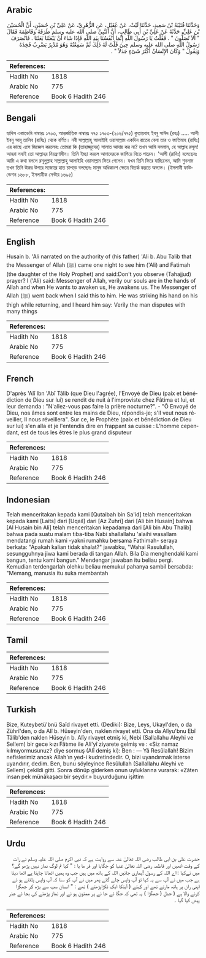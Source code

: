 ## Arabic


<div dir="rtl" lang="ar" style={{fontSize:'larger',backgroundColor:'#f8f9fa',padding:20}}>
وَحَدَّثَنَا قُتَيْبَةُ بْنُ سَعِيدٍ، حَدَّثَنَا لَيْثٌ، عَنْ عُقَيْلٍ، عَنِ الزُّهْرِيِّ، عَنْ عَلِيِّ بْنِ حُسَيْنٍ، أَنَّ الْحُسَيْنَ بْنَ عَلِيٍّ، حَدَّثَهُ عَنْ عَلِيِّ بْنِ أَبِي طَالِبٍ، أَنَّ النَّبِيَّ صلى الله عليه وسلم طَرَقَهُ وَفَاطِمَةَ فَقَالَ ‏"‏ أَلاَ تُصَلُّونَ ‏"‏ ‏.‏ فَقُلْتُ يَا رَسُولَ اللَّهِ إِنَّمَا أَنْفُسُنَا بِيَدِ اللَّهِ فَإِذَا شَاءَ أَنْ يَبْعَثَنَا بَعَثَنَا ‏.‏ فَانْصَرَفَ رَسُولُ اللَّهِ صلى الله عليه وسلم حِينَ قُلْتُ لَهُ ذَلِكَ ثُمَّ سَمِعْتُهُ وَهُوَ مُدْبِرٌ يَضْرِبُ فَخِذَهُ وَيَقُولُ ‏"‏ وَكَانَ الإِنْسَانُ أَكْثَرَ شَىْءٍ جَدَلاً ‏"‏ ‏.‏
</div>
<div style={{backgroundColor:'#f8f9fa',padding:20, marginBottom: 10}}><table> <thead> <tr> <th>References:</th> <th></th> </tr> </thead> <tbody><tr><td>Hadith No</td><td>1818</td></tr><tr><td>Arabic No</td><td>775</td></tr><tr><td>Reference</td><td>Book 6 Hadith 246</td></tr></tbody></table></div>

## Bengali


<div dir="ltr" lang="bn" style={{fontSize:'larger',backgroundColor:'#f8f9fa',padding:20}}>
হাদিস একাডেমি নাম্বারঃ ১৭০৩, আন্তর্জাতিক নাম্বারঃ ৭৭৫ ১৭০৩-(২০৬/৭৭৫) কুতায়বাহ ইবনু সাঈদ (রহঃ) ..... আলী ইবনু আবূ তালিব (রাযিঃ) থেকে বর্ণিত। নবী সাল্লাল্লাহু আলাইহি ওয়াসাল্লাম একদিন রাতের বেলা তার ও ফাতিমাহ (রাযিঃ) এর কাছে এসে জিজ্ঞেস করলেনঃ তোমরা কি (তাহাজ্জুদের) সালাত আদায় কর না? তখন আমি বললাম, হে আল্লাহ রসূল! আমরা সবাই তো আল্লাহর নিয়ন্ত্রণাধীন। তিনি ইচ্ছা করলে আমাদেরকে জাগিয়ে দিতে পারেন। 'আলী (রাযিঃ) বলেছেনঃ আমি এ কথা বললে রসূলুল্লাহ সাল্লাল্লাহু আলাইহি ওয়াসাল্লাম ফিরে গেলেন। যখন তিনি ফিরে যাচ্ছিলেন, আমি শুনলাম তখন তিনি উরুর উপরে সজোরে হাত চাপড়ে বলছেনঃ মানুষ অধিকাংশ ক্ষেত্রে বিতর্ক করতে অভ্যস্ত। (ইসলামী ফাউন্ডেশন ১৬৮৮, ইসলামীক সেন্টার ১৬৯৫)
</div>
<div style={{backgroundColor:'#f8f9fa',padding:20, marginBottom: 10}}><table> <thead> <tr> <th>References:</th> <th></th> </tr> </thead> <tbody><tr><td>Hadith No</td><td>1818</td></tr><tr><td>Arabic No</td><td>775</td></tr><tr><td>Reference</td><td>Book 6 Hadith 246</td></tr></tbody></table></div>

## English


<div dir="ltr" lang="en" style={{fontSize:'larger',backgroundColor:'#f8f9fa',padding:20}}>
Husain b. 'Ali narrated on the authority of (his father) 'Ali b. Abu Talib that the Messenger of Allah (ﷺ) came one night to see him ('Ali) and Fatimah (the daughter of the Holy Prophet) and said:Don't you observe (Tahajjud) prayer? I ('Ali) said: Messenger of Allah, verily our souls are in the hands of Allah and when He wants to awaken us, He awakens us. The Messenger of Allah (ﷺ) went back when I said this to him. He was striking his hand on his thigh while returning, and I heard him say: Verily the man disputes with many things
</div>
<div style={{backgroundColor:'#f8f9fa',padding:20, marginBottom: 10}}><table> <thead> <tr> <th>References:</th> <th></th> </tr> </thead> <tbody><tr><td>Hadith No</td><td>1818</td></tr><tr><td>Arabic No</td><td>775</td></tr><tr><td>Reference</td><td>Book 6 Hadith 246</td></tr></tbody></table></div>

## French


<div dir="ltr" lang="fr" style={{fontSize:'larger',backgroundColor:'#f8f9fa',padding:20}}>
D'après 'Alî Ibn 'Abî Tâlib (que Dieu l'agrée), l'Envoyé de Dieu (paix et bénédiction de Dieu sur lui) se rendit de nuit à l'improviste chez Fâtima et lui, et leur demanda : "N'allez-vous pas faire la prière nocturne?". - "Ô Envoyé de Dieu, nos âmes sont entre les mains de Dieu, répondis-je; s'Il veut nous réveiller, Il nous réveillera". Sur ce, le Prophète (paix et bénédiction de Dieu sur lui) s'en alla et je l'entendis dire en frappant sa cuisse : L'homme cependant, est de tous les êtres le plus grand disputeur
</div>
<div style={{backgroundColor:'#f8f9fa',padding:20, marginBottom: 10}}><table> <thead> <tr> <th>References:</th> <th></th> </tr> </thead> <tbody><tr><td>Hadith No</td><td>1818</td></tr><tr><td>Arabic No</td><td>775</td></tr><tr><td>Reference</td><td>Book 6 Hadith 246</td></tr></tbody></table></div>

## Indonesian


<div dir="ltr" lang="id" style={{fontSize:'larger',backgroundColor:'#f8f9fa',padding:20}}>
Telah menceritakan kepada kami [Qutaibah bin Sa'id] telah menceritakan kepada kami [Laits] dari [Uqail] dari [Az Zuhri] dari [Ali bin Husain] bahwa [Al Husain bin Ali] telah menceritakan kepadanya dari [Ali bin Abu Thalib] bahwa pada suatu malam tiba-tiba Nabi shallallahu 'alaihi wasallam mendatangi rumah kami -yakni rumahku bersama Fathimah- seraya berkata: "Apakah kalian tidak shalat?" jawabku, "Wahai Rasulullah, sesungguhnya jiwa kami berada di tangan Allah. Bila Dia menghendaki kami bangun, tentu kami bangun." Mendengar jawaban itu beliau pergi. Kemudian terdengarlah olehku beliau memukul pahanya sambil bersabda: "Memang, manusia itu suka membantah
</div>
<div style={{backgroundColor:'#f8f9fa',padding:20, marginBottom: 10}}><table> <thead> <tr> <th>References:</th> <th></th> </tr> </thead> <tbody><tr><td>Hadith No</td><td>1818</td></tr><tr><td>Arabic No</td><td>775</td></tr><tr><td>Reference</td><td>Book 6 Hadith 246</td></tr></tbody></table></div>

## Tamil


<div dir="ltr" lang="ta" style={{fontSize:'larger',backgroundColor:'#f8f9fa',padding:20}}>

</div>
<div style={{backgroundColor:'#f8f9fa',padding:20, marginBottom: 10}}><table> <thead> <tr> <th>References:</th> <th></th> </tr> </thead> <tbody><tr><td>Hadith No</td><td>1818</td></tr><tr><td>Arabic No</td><td>775</td></tr><tr><td>Reference</td><td>Book 6 Hadith 246</td></tr></tbody></table></div>

## Turkish


<div dir="ltr" lang="tr" style={{fontSize:'larger',backgroundColor:'#f8f9fa',padding:20}}>
Bize, Kuteybetü'bnü Saîd rivayet etti. (Dediki): Bize, Leys, Ukayl'den, o da Zührî'den, o da Alî b. Hüseyin'den, naklen rivayet etti. Ona da Alîyu'bnu Ebî Tâlib'den naklen Hüseyin b. Alîy rivayet etmiş ki, Nebi (Sallallahu Aleyhi ve Sel!em) bir gece kızı Fâtıme ile Ali'yî ziyarete gelmiş ve : «Siz namaz kılmıyormusunuz? diye sormuş (Alî demiş ki): Ben : — Yâ Resûlallah! Bizim nefislerimiz ancak Allah'ın yed-i kudretindedir. O, bizi uyandırmak isterse uyandırır, dedim. Ben, bunu söyleyince Resûlullah (Sallallahu Aleyhi ve Sellem) çekildi gitti. Sonra dönüp giderken onun uyluklarına vurarak: «Zâten insan pek münâkaşacı bir şeydir.» buyurduğunu işittim
</div>
<div style={{backgroundColor:'#f8f9fa',padding:20, marginBottom: 10}}><table> <thead> <tr> <th>References:</th> <th></th> </tr> </thead> <tbody><tr><td>Hadith No</td><td>1818</td></tr><tr><td>Arabic No</td><td>775</td></tr><tr><td>Reference</td><td>Book 6 Hadith 246</td></tr></tbody></table></div>

## Urdu


<div dir="rtl" lang="ur" style={{fontSize:'larger',backgroundColor:'#f8f9fa',padding:20}}>
حضرت علی بن ابی طالب رضی اللہ تعالیٰ عنہ سے روایت ہے کہ نبی اکرم صلی اللہ علیہ وسلم نے رات کے وقت انھیں اور فاطمہ رضی اللہ تعالیٰ عنہا کو جگایا اور فر ما یا : " کیا تم لوگ نماز نہیں پڑھو گے؟ میں نےکہا : اے اللہ کے رسول !ہماری جانیں اللہ کے ہاتھ میں ہیں جب وہ ہمیں اٹھانا چاہتا ہے اٹھا دیتا ہے جب میں نے آپ سے یہ کہا تو آپ واپس چلے گئے پھر میں نے آپ کو سنا کہ آپ واپس پلٹتے ہو ئے اپنی ران پر ہاتھ مارتے تھے اور کہتے ( آیتکا ایک ٹکڑاپڑھتے ) تھے : " انسان سب سے بڑھ کر جھگڑا کرنے والا ہے ( جدل ( جھگڑا ) یہ تھی کہ جگا ئے جا نے پر ممنون ہو نے اور نماز پڑھنے کی بجا ئے عذر پیش کیا گیا ۔
</div>
<div style={{backgroundColor:'#f8f9fa',padding:20, marginBottom: 10}}><table> <thead> <tr> <th>References:</th> <th></th> </tr> </thead> <tbody><tr><td>Hadith No</td><td>1818</td></tr><tr><td>Arabic No</td><td>775</td></tr><tr><td>Reference</td><td>Book 6 Hadith 246</td></tr></tbody></table></div>
